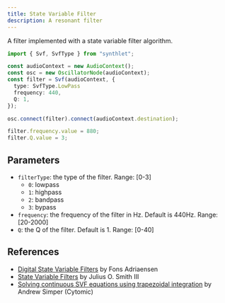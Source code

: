```yaml
---
title: State Variable Filter
description: A resonant filter
---
```



A filter implemented with a state variable filter algorithm.

```ts
import { Svf, SvfType } from "synthlet";

const audioContext = new AudioContext();
const osc = new OscillatorNode(audioContext);
const filter = Svf(audioContext, {
  type: SvfType.LowPass
  frequency: 440,
  Q: 1,
});

osc.connect(filter).connect(audioContext.destination);

filter.frequency.value = 880;
filter.Q.value = 3;
```

<SvfExample />

## Parameters

- `filterType`: the type of the filter. Range: [0-3]
  - `0`: lowpass
  - `1`: highpass
  - `2`: bandpass
  - `3`: bypass
- `frequency`: the frequency of the filter in Hz. Default is 440Hz. Range: [20-2000]
- `Q`: the Q of the filter. Default is 1. Range: [0-40]

## References

- [Digital State Variable Filters](https://kokkinizita.linuxaudio.org/papers/digsvfilt.pdf) by Fons Adriaensen
- [State Variable Filters](https://ccrma.stanford.edu/~jos/svf/svf.pdf) by Julius O. Smith III
- [Solving continuous SVF equations using trapezoidal integration](https://www.cytomic.com/files/dsp/SvfLinearTrapOptimised2.pdf) by Andrew Simper (Cytomic)
